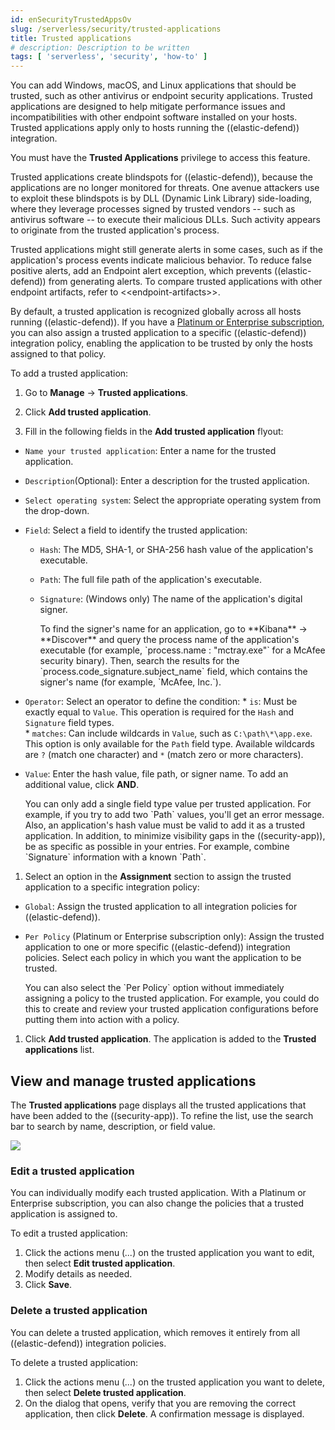 ```yaml
---
id: enSecurityTrustedAppsOv
slug: /serverless/security/trusted-applications
title: Trusted applications
# description: Description to be written
tags: [ 'serverless', 'security', 'how-to' ]
---
```


<div id="trusted-apps-ov"></div>

You can add Windows, macOS, and Linux applications that should be trusted, such as other antivirus or endpoint security applications. Trusted applications are designed to help mitigate performance issues and incompatibilities with other endpoint software installed on your hosts. Trusted applications apply only to hosts running the ((elastic-defend)) integration.

<DocCallOut title="Requirements">

You must have the **Trusted Applications** <DocLink id="enSecurityEndpointManagementReq">privilege</DocLink> to access this feature.

</DocCallOut>

Trusted applications create blindspots for ((elastic-defend)), because the applications are no longer monitored for threats. One avenue attackers use to exploit these blindspots is by DLL (Dynamic Link Library) side-loading, where they leverage processes signed by trusted vendors -- such as antivirus software -- to execute their malicious DLLs. Such activity appears to originate from the trusted application's process.

Trusted applications might still generate alerts in some cases, such as if the application's process events indicate malicious behavior. To reduce false positive alerts, add an <DocLink id="enSecurityAddExceptions" section="add-((elastic-endpoint))-exceptions">Endpoint alert exception</DocLink>, which prevents ((elastic-defend)) from generating alerts. To compare trusted applications with other endpoint artifacts, refer to \<\<endpoint-artifacts>>.

By default, a trusted application is recognized globally across all hosts running ((elastic-defend)). If you have a [Platinum or Enterprise subscription](https://www.elastic.co/pricing), you can also assign a trusted application to a specific ((elastic-defend)) integration policy, enabling the application to be trusted by only the hosts assigned to that policy.

To add a trusted application:

1. Go to **Manage** -> **Trusted applications**.

1. Click **Add trusted application**.

1. Fill in the following fields in the **Add trusted application** flyout:

* `Name your trusted application`: Enter a name for the trusted application.

* `Description`(Optional): Enter a description for the trusted application.

* `Select operating system`: Select the appropriate operating system from the drop-down.

* `Field`: Select a field to identify the trusted application:
    * `Hash`: The MD5, SHA-1, or SHA-256 hash value of the application's executable.
    * `Path`: The full file path of the application's executable.
    * `Signature`: (Windows only) The name of the application's digital signer.

        <DocCallOut title="Tip">
        To find the signer's name for an application, go to **Kibana** -> **Discover** and query the process name of the application's executable (for example, `process.name : "mctray.exe"` for a McAfee security binary). Then, search the results for the `process.code_signature.subject_name` field, which contains the signer's name (for example, `McAfee, Inc.`).
        </DocCallOut>

* `Operator`: Select an operator to define the condition:
       * `is`: Must be exactly equal to `Value`. This operation is required for the `Hash` and `Signature` field types.   
       * `matches`: Can include wildcards in `Value`, such as `C:\path\*\app.exe`. This option is only available for the `Path` field type. Available wildcards are `?` (match one character) and `*` (match zero or more characters).

* `Value`: Enter the hash value, file path, or signer name. To add an additional value, click **AND**.

    <DocCallOut title="Note">
    You can only add a single field type value per trusted application. For example, if you try to add two `Path` values, you'll get an error message. Also, an application's hash value must be valid to add it as a trusted application. In addition, to minimize visibility gaps in the ((security-app)), be as specific as possible in your entries. For example, combine `Signature` information with a known `Path`.
    </DocCallOut>

1. Select an option in the **Assignment** section to assign the trusted application to a specific integration policy:
* `Global`: Assign the trusted application to all integration policies for ((elastic-defend)).
* `Per Policy` (Platinum or Enterprise subscription only): Assign the trusted application to one or more specific ((elastic-defend)) integration policies. Select each policy in which you want the application to be trusted.

    <DocCallOut title="Note">
    You can also select the `Per Policy` option without immediately assigning a policy to the trusted application. For example, you could do this to create and review your trusted application configurations before putting them into action with a policy.
    </DocCallOut>

1. Click **Add trusted application**. The application is added to the **Trusted applications** list.

<div id="trusted-apps-list"></div>

## View and manage trusted applications

The **Trusted applications** page displays all the trusted applications that have been added to the ((security-app)). To refine the list, use the search bar to search by name, description, or field value.

![](../images/trusted-apps-ov/-management-admin-trusted-apps-list.png)

<div id="edit-trusted-app"></div>

### Edit a trusted application
You can individually modify each trusted application. With a Platinum or Enterprise subscription, you can also change the policies that a trusted application is assigned to.

To edit a trusted application:

1. Click the actions menu (*...*) on the trusted application you want to edit, then select **Edit trusted application**.
1. Modify details as needed.
1. Click **Save**.

<div id="delete-trusted-app"></div>

### Delete a trusted application
You can delete a trusted application, which removes it entirely from all ((elastic-defend)) integration policies.

To delete a trusted application:

1. Click the actions menu (*...*) on the trusted application you want to delete, then select **Delete trusted application**.
1. On the dialog that opens, verify that you are removing the correct application, then click **Delete**. A confirmation message is displayed.

